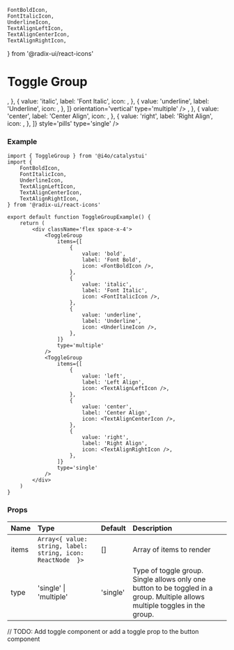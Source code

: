 	FontBoldIcon,
	FontItalicIcon,
	UnderlineIcon,
	TextAlignLeftIcon,
	TextAlignCenterIcon,
	TextAlignRightIcon,
} from '@radix-ui/react-icons'

# Toggle Group

<DemoCard>
	<ToggleGroup
		items={[
			{
				value: 'bold',
				label: 'Font Bold',
				icon: <FontBoldIcon />,
			},
			{
				value: 'italic',
				label: 'Font Italic',
				icon: <FontItalicIcon />,
			},
			{
				value: 'underline',
				label: 'Underline',
				icon: <UnderlineIcon />,
			},
		]}
        orientation='vertical'
        type='multiple'
	/>
	<ToggleGroup
		items={[
			{
				value: 'left',
				label: 'Left Align',
				icon: <TextAlignLeftIcon />,
			},
			{
				value: 'center',
				label: 'Center Align',
				icon: <TextAlignCenterIcon />,
			},
			{
				value: 'right',
				label: 'Right Align',
				icon: <TextAlignRightIcon />,
			},
		]}
        style='pills'
		type='single'
	/>
</DemoCard>

### Example

```tsx
import { ToggleGroup } from '@i4o/catalystui'
import {
	FontBoldIcon,
	FontItalicIcon,
	UnderlineIcon,
	TextAlignLeftIcon,
	TextAlignCenterIcon,
	TextAlignRightIcon,
} from '@radix-ui/react-icons'

export default function ToggleGroupExample() {
	return (
		<div className='flex space-x-4'>
			<ToggleGroup
				items={[
					{
						value: 'bold',
						label: 'Font Bold',
						icon: <FontBoldIcon />,
					},
					{
						value: 'italic',
						label: 'Font Italic',
						icon: <FontItalicIcon />,
					},
					{
						value: 'underline',
						label: 'Underline',
						icon: <UnderlineIcon />,
					},
				]}
				type='multiple'
			/>
			<ToggleGroup
				items={[
					{
						value: 'left',
						label: 'Left Align',
						icon: <TextAlignLeftIcon />,
					},
					{
						value: 'center',
						label: 'Center Align',
						icon: <TextAlignCenterIcon />,
					},
					{
						value: 'right',
						label: 'Right Align',
						icon: <TextAlignRightIcon />,
					},
				]}
				type='single'
			/>
		</div>
	)
}
```

### Props

| Name  | Type                                                        | Default  | Description                                                                                                                  |
| :---- | :---------------------------------------------------------- | :------- | :--------------------------------------------------------------------------------------------------------------------------- |
| items | `Array<{ value: string, label: string, icon: ReactNode  }>` | []       | Array of items to render                                                                                                     |
| type  | 'single' \| 'multiple'                                      | 'single' | Type of toggle group. Single allows only one button to be toggled in a group. Multiple allows multiple toggles in the group. |

// TODO: Add toggle component or add a toggle prop to the button component
